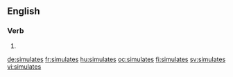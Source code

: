 ==English==

===Verb===
{{head|en}}

# {{en-third-person singular of|simulate}}

[[de:simulates]]
[[fr:simulates]]
[[hu:simulates]]
[[oc:simulates]]
[[fi:simulates]]
[[sv:simulates]]
[[vi:simulates]]
